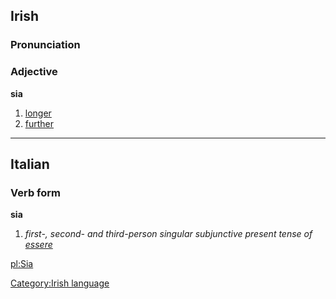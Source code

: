 ==Irish==
===Pronunciation===
{{IPA|[ʃiə]}}
===Adjective===
'''sia'''
#[[longer]]
#[[further]]

[[Category:Irish language]]
----

==Italian==
===Verb form===
'''sia'''

#''first-, second- and third-person singular subjunctive present tense of [[essere]]''

[[pl:Sia]]